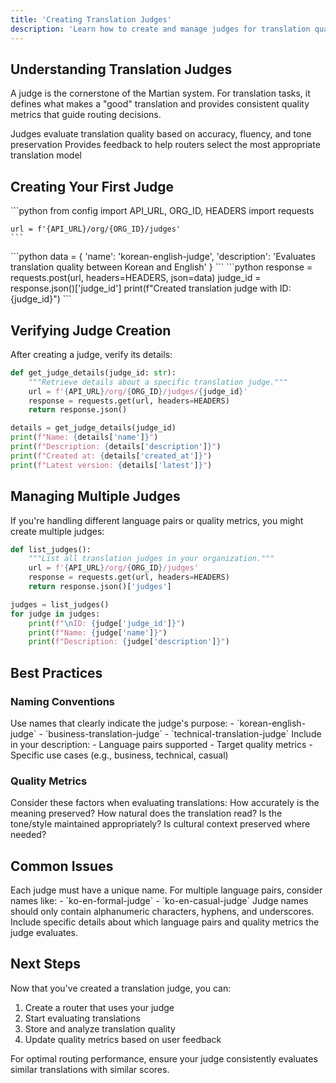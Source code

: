 ```yaml
---
title: 'Creating Translation Judges'
description: 'Learn how to create and manage judges for translation quality evaluation'
---
```


## Understanding Translation Judges
A judge is the cornerstone of the Martian system. For translation tasks, it defines what makes a "good" translation and provides consistent quality metrics that guide routing decisions.

<CardGroup cols={2}>
  <Card title="Quality Definition" icon="star">
    Judges evaluate translation quality based on accuracy, fluency, and tone preservation
  </Card>
  <Card title="Feedback Loop" icon="rotate">
    Provides feedback to help routers select the most appropriate translation model
  </Card>
</CardGroup>

## Creating Your First Judge
<Steps>
  <Step title="Initialize Judge Creation">
    ```python
    from config import API_URL, ORG_ID, HEADERS
    import requests

    url = f'{API_URL}/org/{ORG_ID}/judges'
    ```
  </Step>
  <Step title="Define Judge Parameters">
    ```python
    data = {
        'name': 'korean-english-judge',
        'description': 'Evaluates translation quality between Korean and English'
    }
    ```
  </Step>
  <Step title="Create Judge">
    ```python
    response = requests.post(url, headers=HEADERS, json=data)
    judge_id = response.json()['judge_id']
    print(f"Created translation judge with ID: {judge_id}")
    ```
  </Step>
</Steps>

## Verifying Judge Creation
After creating a judge, verify its details:
```python
def get_judge_details(judge_id: str):
    """Retrieve details about a specific translation judge."""
    url = f'{API_URL}/org/{ORG_ID}/judges/{judge_id}'
    response = requests.get(url, headers=HEADERS)
    return response.json()

details = get_judge_details(judge_id)
print(f"Name: {details['name']}")
print(f"Description: {details['description']}")
print(f"Created at: {details['created_at']}")
print(f"Latest version: {details['latest']}")
```

## Managing Multiple Judges
If you're handling different language pairs or quality metrics, you might create multiple judges:
```python
def list_judges():
    """List all translation judges in your organization."""
    url = f'{API_URL}/org/{ORG_ID}/judges'
    response = requests.get(url, headers=HEADERS)
    return response.json()['judges']

judges = list_judges()
for judge in judges:
    print(f"\nID: {judge['judge_id']}")
    print(f"Name: {judge['name']}")
    print(f"Description: {judge['description']}")
```

## Best Practices
### Naming Conventions
<AccordionGroup>
  <Accordion title="Descriptive Names">
    Use names that clearly indicate the judge's purpose:
    - `korean-english-judge`
    - `business-translation-judge`
    - `technical-translation-judge`
  </Accordion>
  <Accordion title="Detailed Descriptions">
    Include in your description:
    - Language pairs supported
    - Target quality metrics
    - Specific use cases (e.g., business, technical, casual)
  </Accordion>
</AccordionGroup>

### Quality Metrics
Consider these factors when evaluating translations:
<CardGroup cols={2}>
  <Card title="Accuracy" icon="bullseye">
    How accurately is the meaning preserved?
  </Card>
  <Card title="Fluency" icon="pen-fancy">
    How natural does the translation read?
  </Card>
  <Card title="Tone" icon="comment">
    Is the tone/style maintained appropriately?
  </Card>
  <Card title="Context" icon="scroll">
    Is cultural context preserved where needed?
  </Card>
</CardGroup>

## Common Issues
<AccordionGroup>
  <Accordion title="Duplicate Names">
    Each judge must have a unique name. For multiple language pairs, consider names like:
    - `ko-en-formal-judge`
    - `ko-en-casual-judge`
  </Accordion>
  <Accordion title="Invalid Characters">
    Judge names should only contain alphanumeric characters, hyphens, and underscores.
  </Accordion>
  <Accordion title="Missing Description">
    Include specific details about which language pairs and quality metrics the judge evaluates.
  </Accordion>
</AccordionGroup>

## Next Steps
Now that you've created a translation judge, you can:
1. Create a router that uses your judge
2. Start evaluating translations
3. Store and analyze translation quality
4. Update quality metrics based on user feedback

<Note>
  For optimal routing performance, ensure your judge consistently evaluates similar translations with similar scores.
</Note>